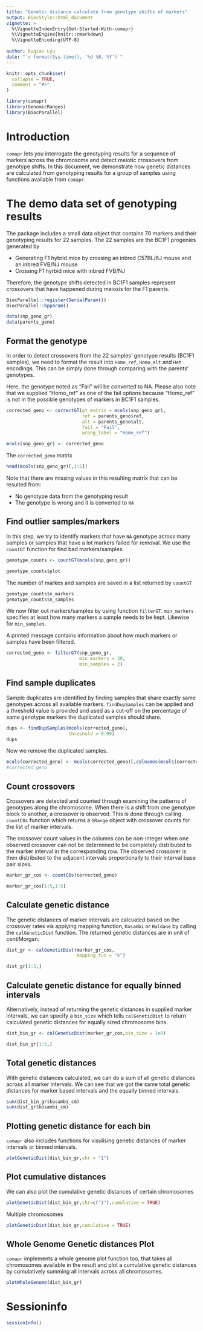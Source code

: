 ```yaml
---
title: "Genetic distance calculate from genotype shifts of markers"
output: BiocStyle::html_document
vignette: >
  %\VignetteIndexEntry{Get-Started-With-comapr}
  %\VignetteEngine{knitr::rmarkdown}
  %\VignetteEncoding{UTF-8}
  
author: Ruqian Lyu
date: "`r format(Sys.time(), '%d %B, %Y')`"
---
```


```r
knitr::opts_chunk$set(
  collapse = TRUE,
  comment = "#>"
)
```

```r
library(comapr)
library(GenomicRanges)
library(BiocParallel)
```


# Introduction

`comapr` lets you interrogate the genotyping results for a sequence of markers 
across the chromosome and detect meiotic crossovers from genotype shifts. In 
this document, we demonstrate how genetic distances are calculated from genotyping 
results for a group of samples using functions available from `comapr`.


# The demo data set of genotyping results

The package includes a small data object that contains 70 markers and their genotyping
results for 22 samples. The 22 samples are the BC1F1 progenies generated by 

- Generating F1 hybrid mice by crossing an inbred C57BL/6J mouse and an inbred FVB/NJ mouse 
- Crossing F1 hyrbid mice with inbred FVB/NJ

Therefore, the genotype shifts detected in BC1F1 samples represent crossovers that
have happened during meiosis for the F1 parents.

```r
BiocParallel::register(SerialParam())
BiocParallel::bpparam()
```

```r
data(snp_geno_gr)
data(parents_geno)
```

## Format the genotype

In order to detect crossovers from the 22 samples' genotype results (BC1F1 
samples), we need to format the result into `Homo_ref`, `Homo_alt` and `Het`
encodings. This can be simply done through comparing with the parents' genotypes.

Here, the genotype noted as "Fail" will be converted to NA. Please also note that
we supplied "Homo_ref" as one of the fail options because "Homo_ref" is not in
the possible genotypes of markers in BC1F1 samples.


```r
corrected_geno <- correctGT(gt_matrix = mcols(snp_geno_gr),
                            ref = parents_geno$ref,
                            alt = parents_geno$alt,
                            fail = "Fail",
                            wrong_label = "Homo_ref")

mcols(snp_geno_gr) <- corrected_geno
```

The `corrected_geno` matrix 

```r
head(mcols(snp_geno_gr)[,1:5])

```

Note that there are missing values in this resulting matrix that can be resulted
from:

- No genotype data from the genotyping result
- The genotype is wrong and it is converted to `NA`

## Find outlier samples/markers

In this step, we try to identify markers that have `NA` genotype across many 
samples or samples that have a lot markers failed for removal. We use the 
`countGT` function for find bad markers/samples.

```r
genotype_counts <- countGT(mcols(snp_geno_gr))

genotype_counts$plot
```

The number of markes and samples are saved in a list returned by `countGT`

```r
genotype_counts$n_markers
genotype_counts$n_samples
```

We now filter out markers/samples by using function `filterGT`. `min_markers` 
specifies at least how many markers a sample needs to be kept. Likewise for 
`min_samples`.

A printed message contains information about how much markers or samples have 
been filtered.

```r
corrected_geno <- filterGT(snp_geno_gr,
                           min_markers = 30,
                           min_samples = 2)
```

## Find sample duplicates

Sample duplicates are identified by finding samples that share exactly same genotypes
across all available markers. `findDupSamples` can be applied and a threshold 
value is provided and used as a cut-off on the percentage of same genotype markers
the duplicated samples should share.

```r
dups <- findDupSamples(mcols(corrected_geno),
                       threshold = 0.99)
dups
```

Now we remove the duplicated samples.

```r
mcols(corrected_geno) <- mcols(corrected_geno)[,colnames(mcols(corrected_geno))!="X98"]
#corrected_geno
```


## Count crossovers

Crossovers are detected and counted through examining the patterns of genotypes 
along the chromosome. When there is a shift from one genotype block to another,
a crossover is observed. This is done through calling `countCOs` function which
returns a `GRange` object with crossover counts for the list of marker intervals.

The crossover count values in the columns can be non-integer when one observed
crossover can not be determined to be completely distributed to the marker interval
in the corresponding row. The observed crossover is then distributed to the adjacent
intervals proportionally to their interval base pair sizes.

```r
marker_gr_cos <- countCOs(corrected_geno)

marker_gr_cos[1:5,1:5]
```

## Calculate genetic distance 

The genetic distances of marker intervals are calcuated based on the crossover 
rates via applying mapping function, `Kosambi` or `Haldane` by calling the
`calGeneticDist` function. The returned genetic distances are in unit of
centiMorgan.

```r
dist_gr <- calGeneticDist(marker_gr_cos,
                          mapping_fun = "k")

dist_gr[1:5,]
```

## Calculate genetic distance for equally binned intervals 

Alternatively, instead of returning the genetic distances in supplied marker 
intervals, we can specify a `bin_size` which tells `calGeneticDist` to return 
calculated genetic distances for equally sized chromosome bins.

```r
dist_bin_gr <- calGeneticDist(marker_gr_cos,bin_size = 1e6)

dist_bin_gr[1:5,]
```


## Total genetic distances

With genetic distances calculated, we can do a sum of all genetic distances across
all marker intervals. We can see that we got the same total genetic distances
for marker based intervals and the equally binned intervals.

```r
sum(dist_bin_gr$kosambi_cm)
sum(dist_gr$kosambi_cm)

```

## Plotting genetic distance for each bin

`comapr` also includes functions for visulising genetic distances of marker 
intervals or binned intervals.


```r
plotGeneticDist(dist_bin_gr,chr = "1")
```


## Plot cumulative distances

We can also plot the cumulative genetic distances of certain chromosomes

```r
plotGeneticDist(dist_bin_gr,chr=c("1"),cumulative = TRUE)

```

Multiple chromosomes

```r
plotGeneticDist(dist_bin_gr,cumulative = TRUE)
```

## Whole Genome Genetic distances Plot

`comapr` implements a whole genome plot function too, that takes all chromosomes
available in the result and plot a cumulative genetic distances by cumulatively 
summing all intervals across all chromosomes.


```r
plotWholeGenome(dist_bin_gr)
```


# Sessioninfo

```r
sessionInfo()
```



